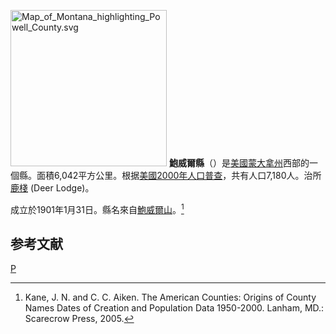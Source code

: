 {{noteTA
|T=zh-hans:鲍威尔县 (蒙大拿州);zh-hk:鮑威爾縣 (蒙大拿州);zh-tw:鮑威爾郡 (蒙大拿州);
}}

{{Otheruses|鮑威爾縣|subject=美國蒙大拿州的一個縣|other=同名的縣}}
[[File:Map_of_Montana_highlighting_Powell_County.svg|250px]]
'''鮑威爾縣'''（{{lang-en|Powell County}}）是[[美國|美國]][[蒙大拿州|蒙大拿州]]西部的一個縣。面積6,042平方公里。根据[[美國2000年人口普查|美國2000年人口普查]]，共有人口7,180人。治所[[鹿棧_(蒙大拿州)|鹿棧]] (Deer Lodge)。

成立於1901年1月31日。縣名來自[[鮑威爾山|鮑威爾山]]。<ref>Kane, J. N. and C. C. Aiken. The American Counties: Origins of County Names Dates of Creation and Population Data 1950-2000. Lanham, MD.: Scarecrow Press, 2005. </ref>

==参考文献==
<div class="references-small">
<references />
</div>
[[Category:蒙大拿州行政區劃|P]]